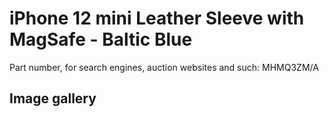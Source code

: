 
# iPhone 12 mini Leather Sleeve with MagSafe - Baltic Blue

Part number, for search engines, auction websites and such: MHMQ3ZM/A

## Image gallery

<div style={{ width: "768px" }}>
  <GalleryComponent
    images={[
      {
        original: "/everysource/MHMQ3.webp",
        thumbnail: "/everypreview/MHMQ3.webp",
      },
      {
        original: "/everysource/MHMQ3_AV1.webp",
        thumbnail: "/everypreview/MHMQ3_AV1.webp",
      }
    ]}
  />
</div>